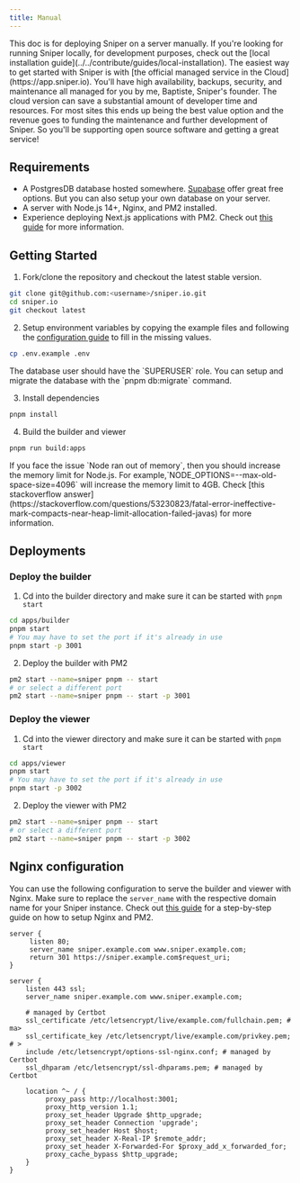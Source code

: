 ```yaml
---
title: Manual
---
```


<Warning>
  This doc is for deploying Sniper on a server manually. If you're looking for
  running Sniper locally, for development purposes, check out the [local
  installation guide](../../contribute/guides/local-installation).
</Warning>

<Note>
  The easiest way to get started with Sniper is with [the official managed
  service in the Cloud](https://app.sniper.io). You'll have high availability,
  backups, security, and maintenance all managed for you by me, Baptiste,
  Sniper's founder. The cloud version can save a substantial amount of
  developer time and resources. For most sites this ends up being the best value
  option and the revenue goes to funding the maintenance and further development
  of Sniper. So you'll be supporting open source software and getting a great
  service!
</Note>

## Requirements

- A PostgresDB database hosted somewhere. [Supabase](https://supabase.com/) offer great free options. But you can also setup your own database on your server.
- A server with Node.js 14+, Nginx, and PM2 installed.
- Experience deploying Next.js applications with PM2. Check out [this guide](https://www.coderrocketfuel.com/article/how-to-deploy-a-next-js-website-to-a-digital-ocean-server/) for more information.

## Getting Started

1. Fork/clone the repository and checkout the latest stable version.

```sh
git clone git@github.com:<username>/sniper.io.git
cd sniper.io
git checkout latest
```

2. Setup environment variables by copying the example files and following the [configuration guide](/self-hosting/configuration) to fill in the missing values.

```sh
cp .env.example .env
```

<Note>
  The database user should have the `SUPERUSER` role. You can setup and migrate
  the database with the `pnpm db:migrate` command.
</Note>

3. Install dependencies

```sh
pnpm install
```

4. Build the builder and viewer

```sh
pnpm run build:apps
```

<Note>
  If you face the issue `Node ran out of memory`, then you should increase the
  memory limit for Node.js. For example,`NODE_OPTIONS=--max-old-space-size=4096`
  will increase the memory limit to 4GB. Check [this stackoverflow
  answer](https://stackoverflow.com/questions/53230823/fatal-error-ineffective-mark-compacts-near-heap-limit-allocation-failed-javas)
  for more information.
</Note>

## Deployments

### Deploy the builder

1. Cd into the builder directory and make sure it can be started with `pnpm start`

```sh
cd apps/builder
pnpm start
# You may have to set the port if it's already in use
pnpm start -p 3001
```

2. Deploy the builder with PM2

```sh
pm2 start --name=sniper pnpm -- start
# or select a different port
pm2 start --name=sniper pnpm -- start -p 3001
```

### Deploy the viewer

1. Cd into the viewer directory and make sure it can be started with `pnpm start`

```sh
cd apps/viewer
pnpm start
# You may have to set the port if it's already in use
pnpm start -p 3002
```

2. Deploy the viewer with PM2

```sh
pm2 start --name=sniper pnpm -- start
# or select a different port
pm2 start --name=sniper pnpm -- start -p 3002
```

## Nginx configuration

You can use the following configuration to serve the builder and viewer with Nginx. Make sure to replace the `server_name` with the respective domain name for your Sniper instance. Check out [this guide](https://www.coderrocketfuel.com/article/how-to-deploy-a-next-js-website-to-a-digital-ocean-server/) for a step-by-step guide on how to setup Nginx and PM2.

```nginx
server {
     listen 80;
     server_name sniper.example.com www.sniper.example.com;
     return 301 https://sniper.example.com$request_uri;
}

server {
    listen 443 ssl;
    server_name sniper.example.com www.sniper.example.com;

    # managed by Certbot
    ssl_certificate /etc/letsencrypt/live/example.com/fullchain.pem; # ma>
    ssl_certificate_key /etc/letsencrypt/live/example.com/privkey.pem; # >
    include /etc/letsencrypt/options-ssl-nginx.conf; # managed by Certbot
    ssl_dhparam /etc/letsencrypt/ssl-dhparams.pem; # managed by Certbot

    location ^~ / {
         proxy_pass http://localhost:3001;
         proxy_http_version 1.1;
         proxy_set_header Upgrade $http_upgrade;
         proxy_set_header Connection 'upgrade';
         proxy_set_header Host $host;
         proxy_set_header X-Real-IP $remote_addr;
         proxy_set_header X-Forwarded-For $proxy_add_x_forwarded_for;
         proxy_cache_bypass $http_upgrade;
    }
}
```
